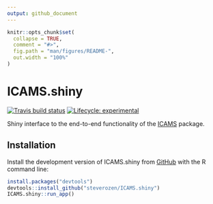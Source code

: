 ```yaml
---
output: github_document
---
```


<!-- README.md is generated from README.Rmd. Please edit that file -->

```r
knitr::opts_chunk$set(
  collapse = TRUE,
  comment = "#>",
  fig.path = "man/figures/README-",
  out.width = "100%"
)
```
# ICAMS.shiny

<!-- badges: start -->

[![Travis build status](https://travis-ci.com/steverozen/ICAMS.shiny.svg?branch=master)](https://travis-ci.com/steverozen/ICAMS.shiny)
[![Lifecycle: experimental](https://img.shields.io/badge/lifecycle-experimental-orange.svg)](https://www.tidyverse.org/lifecycle/#experimental)

<!-- badges: end -->

Shiny interface to the end-to-end functionality of the [ICAMS](https://github.com/steverozen/ICAMS) package.

## Installation

Install the development version of ICAMS.shiny from [GitHub](https://github.com/) with the R command line:

``` r
install.packages("devtools")
devtools::install_github("steverozen/ICAMS.shiny")
ICAMS.shiny::run_app()
```


